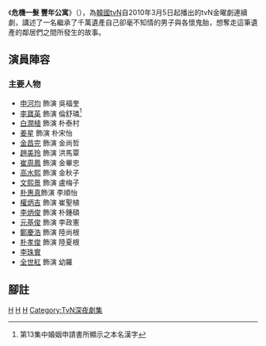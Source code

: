 {{unreferenced|time=2014-04-21T00:12:08+00:00}}
{{Infobox Television
| show_name            = 危機一髮 豐年公寓
| original_name        = {{lang|ko|위기일발 풍년빌라}}
| image                = [[File:Harvest_Villa.jpg|250px]]
| caption              = 
| show_name_2          = 
| genre                = 
| format               = 
| creator              = 
| developer            = 
| writer               = [[張恆俊|張恆俊]]、[[金銀姬|金銀姬]]
| director             = [[趙賢卓|趙賢卓]]
| starring             = [[申河均|申河均]]、[[李寶英|李寶英]]
| slogan               = 
| theme_music_composer = 
| opentheme            = 
| endtheme             = 
| composer             = 
| country              = {{KOR}}
| language             = [[韓語|韓語]]
| num_seasons          = <!-- or num_series -->
| num_episodes         = 20
| list_episodes        = 
| executive_producer   = 
| producer             = 
| editor               = 
| location             = 
| runtime              = 
| company              = JS Pictures
| distributor          = 
| channel              = [[tvN|tvN]]
| first_run            = {{KOR}}
| first_aired          = {{Start date|2010|3|5|}}
| last_aired           = {{End date|2010|6|18|}}
| preceded_by          = 
| followed_by          = 
| website              = 
| production_website   = 
}}

《'''危機一髮 豐年公寓'''》（{{lang-ko|위기일발 풍년빌라/危機一髮 豊年빌라}}），為[[韓國|韓國]][[tvN|tvN]]自2010年3月5日起播出的tvN金曜劇連續劇，講述了一名繼承了千萬遺產自己卻毫不知情的男子與各懷鬼胎，想奪走這筆遺產的鄰居們之間所發生的故事。

== 演員陣容 ==
=== 主要人物 ===
*[[申河均|申河均]] 飾演  吳福奎
*[[李寶英|李寶英]] 飾演 倫舒璘<ref>第13集中婚姻申請書所顯示之本名漢字</ref>
*[[白潤植|白潤植]] 飾演 朴泰村
*[[姜星|姜星]] 飾演 朴宋怡
*[[金昌完|金昌完]] 飾演 金尚哲
*[[趙美玲|趙美玲]] 飾演 洪馬覃
*[[崔周鳳|崔周鳳]] 飾演 金畢忠
*[[高水熙|高水熙]] 飾演 金秋子
*[[文熙景|文熙景]] 飾演 盧梅子
*[[朴惠真_(演員)|朴惠真]]飾演 李順怡
*[[權炳吉|權炳吉]] 飾演 崔聖植
*[[李炳俊|李炳俊]] 飾演 朴鍾碩
*[[元基俊|元基俊]] 飾演 李政憲
*[[鄭慶浩|鄭慶浩]] 飾演 陸尚根
*[[朴孝俊|朴孝俊]] 飾演 陸夏根
*[[李珠實|李珠實]] 
*[[全世紅|全世紅]] 飾演 幼羅

== 腳註 ==
{{reflist}}
{{電視節目的變遷
|電視台= {{KOR}} [[tvN|tvN]]
|播放檔次= [[TvN金曜連續劇|金曜劇]]
|節目名稱= 危機一髮 豐年公寓<br />（2010年3月5日 - 2010年5月7日）
|上一節目= [[沒禮貌的英愛小姐|沒禮貌的英愛小姐6]]<br />（2009年10月16日 - 2010年2月26日）
|下一節目= [[沒禮貌的英愛小姐|沒禮貌的英愛小姐7]]<br />（2010年5月14日 - 2010年9月24日）
}}
{{tvN金曜連續劇}}
{{JS Pictures}}
[[Category:2010年韓國電視劇集|H]]
[[Category:韓國推理劇|H]]
[[Category:公寓背景電視劇|H]]
[[Category:TvN深夜劇集|Category:TvN深夜劇集]]